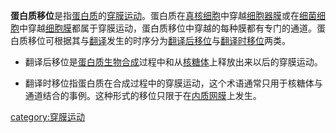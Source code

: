 '''蛋白质移位'''是指[[蛋白质|蛋白质]]的[[穿膜运动|穿膜运动]]。蛋白质在[[真核细胞|真核细胞]]中穿越[[细胞器膜|细胞器膜]]或在[[细菌|细菌]][[细胞|细胞]]中穿越[[细胞膜|细胞膜]]都属于穿膜运动，蛋白质移位中穿越的每种膜都有专门的通道。蛋白质移位可根据其与[[翻译_(遗传学)|翻译]]发生的时序分为[[翻译后移位|翻译后移位]]与[[翻译时移位|翻译时移位]]两类。

*翻译后移位是[[蛋白质生物合成|蛋白质生物合成]]过程中和从[[核糖体|核糖体]]上释放出来以后的穿膜运动。

*翻译时移位指蛋白质在合成过程中的穿膜运动，这个术语通常只用于核糖体与通道结合的事例。这种形式的移位只限于在[[内质网膜|内质网膜]]上发生。

[[category:穿膜运动|category:穿膜运动]]